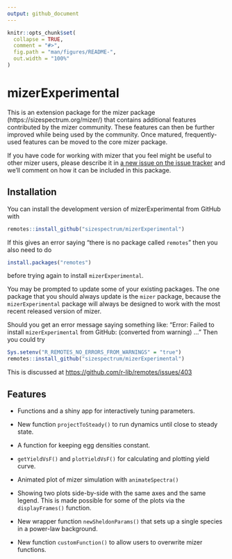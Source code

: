 ```yaml
---
output: github_document
---
```


```r
knitr::opts_chunk$set(
  collapse = TRUE,
  comment = "#>",
  fig.path = "man/figures/README-",
  out.width = "100%"
)
```

# mizerExperimental

<!-- badges: start -->
<!-- badges: end -->

This is an extension package for the mizer package
(https://sizespectrum.org/mizer/) that contains additional features contributed
by the mizer community. These features can then be further improved while being
used by the community. Once matured, frequently-used features can be moved to
the core mizer package.

If you have code for working with mizer that you feel might be useful to other
mizer users, please describe it in [a new issue on the issue
tracker](https://github.com/sizespectrum/mizerExperimental/issues/new) and we'll
comment on how it can be included in this package.

## Installation

You can install the development version of mizerExperimental from GitHub
with
``` r
remotes::install_github("sizespectrum/mizerExperimental")
```
If this gives an error saying "there is no package called `remotes`" then you
also need to do
``` r
install.packages("remotes")
```
before trying again to install `mizerExperimental`.

You may be prompted to update some of your existing packages. The one package
that you should always update is the `mizer` package, because the 
`mizerExperimental` package will always be designed to work with the most
recent released version of mizer.

Should you get an error message saying something like: "Error: Failed to 
install `mizerExperimental` from GitHub: (converted from warning) ..."
Then you could try
``` r
Sys.setenv("R_REMOTES_NO_ERRORS_FROM_WARNINGS" = "true")
remotes::install_github("sizespectrum/mizerExperimental")
```
This is discussed at <https://github.com/r-lib/remotes/issues/403>

## Features
  
* Functions and a shiny app for interactively tuning parameters.

* New function `projectToSteady()` to run dynamics until close to steady state.

* A function for keeping egg densities constant.

* `getYieldVsF()` and `plotYieldVsF()` for calculating and plotting yield curve.

* Animated plot of mizer simulation with `animateSpectra()`

* Showing two plots side-by-side with the same axes and
  the same legend. This is made possible for some of the plots via the
  `displayFrames()` function.

* New wrapper function `newSheldonParams()` that sets up a single species in a
  power-law background.
  
* New function `customFunction()` to allow users to overwrite mizer functions.
